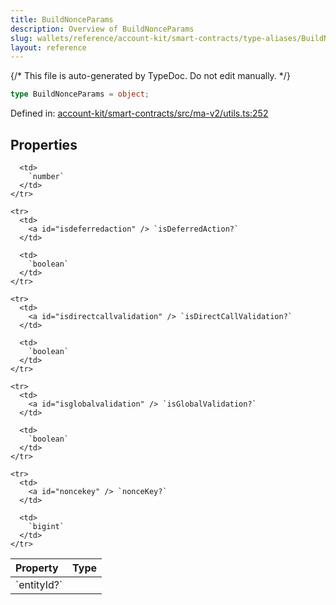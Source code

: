 ```yaml
---
title: BuildNonceParams
description: Overview of BuildNonceParams
slug: wallets/reference/account-kit/smart-contracts/type-aliases/BuildNonceParams
layout: reference
---
```


{/* This file is auto-generated by TypeDoc. Do not edit manually. */}

```ts
type BuildNonceParams = object;
```

Defined in: [account-kit/smart-contracts/src/ma-v2/utils.ts:252](https://github.com/alchemyplatform/aa-sdk/blob/153785ddc87beb160382c2bae7dbafa4a66ade9a/account-kit/smart-contracts/src/ma-v2/utils.ts#L252)

## Properties

<table>
  <thead>
    <tr>
      <th align="left">Property</th>
      <th align="left">Type</th>
    </tr>
  </thead>

  <tbody>
    <tr>
      <td>
        <a id="entityid" /> `entityId?`
      </td>

      <td>
        `number`
      </td>
    </tr>

    <tr>
      <td>
        <a id="isdeferredaction" /> `isDeferredAction?`
      </td>

      <td>
        `boolean`
      </td>
    </tr>

    <tr>
      <td>
        <a id="isdirectcallvalidation" /> `isDirectCallValidation?`
      </td>

      <td>
        `boolean`
      </td>
    </tr>

    <tr>
      <td>
        <a id="isglobalvalidation" /> `isGlobalValidation?`
      </td>

      <td>
        `boolean`
      </td>
    </tr>

    <tr>
      <td>
        <a id="noncekey" /> `nonceKey?`
      </td>

      <td>
        `bigint`
      </td>
    </tr>

  </tbody>
</table>
